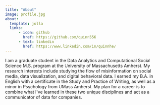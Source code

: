 ```yaml
---
title: "About"
image: profile.jpg
about:
  template: jolla
  links:
      - icon: github
        href: https://github.com/quinn556
      - text: linkedin
        href: https://www.linkedin.com/in/quinnhe/
---
```


I am a graduate student in the Data Analytics and Computational Social Science M.S. program at the University of Massachusetts Amherst. My research interests include studying the flow of misinformation on social media, data visualization, and digital behavioral data. I earned my B.A. in English with a certificate in the Study and Practice of Writing, as well as a minor in Psychology from UMass Amherst. My plan for a career is to combine what I\'ve learned in these two unique disciplines and act as a communicator of data for companies.
